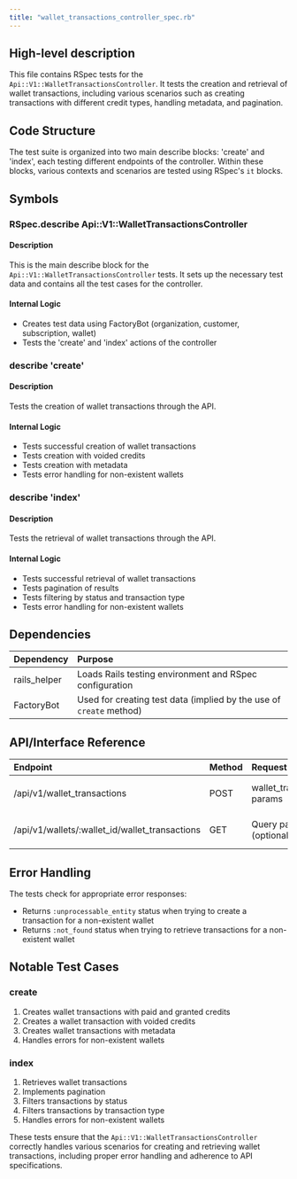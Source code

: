 ```yaml
---
title: "wallet_transactions_controller_spec.rb"
---
```


## High-level description
This file contains RSpec tests for the `Api::V1::WalletTransactionsController`. It tests the creation and retrieval of wallet transactions, including various scenarios such as creating transactions with different credit types, handling metadata, and pagination.

## Code Structure
The test suite is organized into two main describe blocks: 'create' and 'index', each testing different endpoints of the controller. Within these blocks, various contexts and scenarios are tested using RSpec's `it` blocks.

## Symbols

### RSpec.describe Api::V1::WalletTransactionsController
#### Description
This is the main describe block for the `Api::V1::WalletTransactionsController` tests. It sets up the necessary test data and contains all the test cases for the controller.

#### Internal Logic
- Creates test data using FactoryBot (organization, customer, subscription, wallet)
- Tests the 'create' and 'index' actions of the controller

### describe 'create'
#### Description
Tests the creation of wallet transactions through the API.

#### Internal Logic
- Tests successful creation of wallet transactions
- Tests creation with voided credits
- Tests creation with metadata
- Tests error handling for non-existent wallets

### describe 'index'
#### Description
Tests the retrieval of wallet transactions through the API.

#### Internal Logic
- Tests successful retrieval of wallet transactions
- Tests pagination of results
- Tests filtering by status and transaction type
- Tests error handling for non-existent wallets

## Dependencies
| Dependency | Purpose |
|:-----------|:--------|
| rails_helper | Loads Rails testing environment and RSpec configuration |
| FactoryBot | Used for creating test data (implied by the use of `create` method) |

## API/Interface Reference
| Endpoint | Method | Request | Response | Description |
|:---------|:-------|:--------|:---------|:------------|
| /api/v1/wallet_transactions | POST | wallet_transaction params | Wallet transactions data | Creates new wallet transactions |
| /api/v1/wallets/:wallet_id/wallet_transactions | GET | Query params (optional) | List of wallet transactions | Retrieves wallet transactions |

## Error Handling
The tests check for appropriate error responses:
- Returns `:unprocessable_entity` status when trying to create a transaction for a non-existent wallet
- Returns `:not_found` status when trying to retrieve transactions for a non-existent wallet

## Notable Test Cases

### create
1. Creates wallet transactions with paid and granted credits
2. Creates a wallet transaction with voided credits
3. Creates wallet transactions with metadata
4. Handles errors for non-existent wallets

### index
1. Retrieves wallet transactions
2. Implements pagination
3. Filters transactions by status
4. Filters transactions by transaction type
5. Handles errors for non-existent wallets

These tests ensure that the `Api::V1::WalletTransactionsController` correctly handles various scenarios for creating and retrieving wallet transactions, including proper error handling and adherence to API specifications.